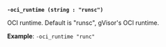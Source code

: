 <a id="plugin-flag-oci-runtime" />

**`-oci_runtime (string : "runsc")`**

OCI runtime. Default is "runsc", gVisor's OCI runtime.

**Example**: `-oci_runtime "runc"`
